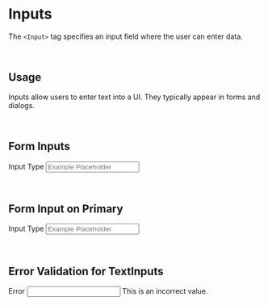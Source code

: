 
<Meta title="Design System/Components/Form/Input" component={Input} />

# Inputs

The `<Input>` tag specifies an input field where the user can enter data.

<br/>

## Usage

Inputs allow users to enter text into a UI. They typically appear in forms and dialogs.

<br/>

## Form Inputs

<Story name="TextInput">
    <Form>
    <Label for="example">Input Type</Label>
    <Input type="text" id="example" aria-label="Example" placeholder="Example Placeholder" />
    </Form>
</Story>

<br/>


## Form Input on Primary
<Story name="TextInput on Primary">
    <Form modifiers={["onDark"]}>
    <Label for="example" modifiers={["onDark"]}>Input Type</Label>
    <Input 
        type="text" 
        id="example" 
        aria-label="Example" 
        placeholder="Example Placeholder"
        modifiers={["onDark"]} />
    </Form>
</Story>

<br/>


## Error Validation for TextInputs

<Story name="ErrorValidation">
    <form>
    <Label for="error" modifiers={["onError"]}>Error</Label>
    <Input type="text" id="error" aria-label="Error Example" defaultValue="Example Error" />
    <Error>This is an incorrect value.</Error>
    </form>
</Story>